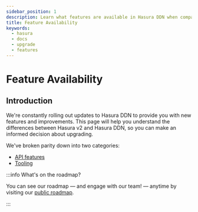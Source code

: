 ```yaml
---
sidebar_position: 1
description: Learn what features are available in Hasura DDN when compared to Hasura v2.
title: Feature Availability
keywords:
  - hasura
  - docs
  - upgrade
  - features
---
```



# Feature Availability

## Introduction

We're constantly rolling out updates to Hasura DDN to provide you with new features and improvements. This page will
help you understand the differences between Hasura v2 and Hasura DDN, so you can make an informed decision about
upgrading.

We've broken parity down into two categories:

- [API features](/upgrade/feature-availability/api-features.mdx)
- [Tooling](/upgrade/feature-availability/tooling.mdx)

:::info What's on the roadmap?

You can see our roadmap — and engage with our team! — anytime by visiting our
[public roadmap](https://github.com/orgs/hasura/projects/201).

:::
